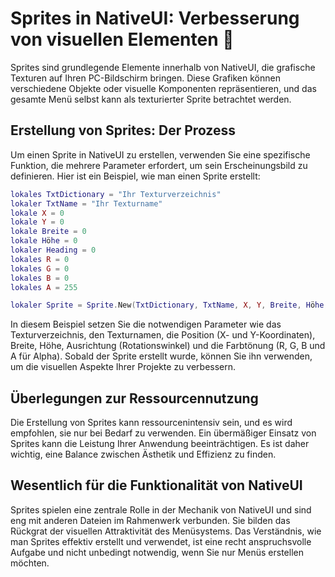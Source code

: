 # Sprites in NativeUI: Verbesserung von visuellen Elementen 🎨

Sprites sind grundlegende Elemente innerhalb von NativeUI, die grafische Texturen auf Ihren PC-Bildschirm bringen. Diese Grafiken können verschiedene Objekte oder visuelle Komponenten repräsentieren, und das gesamte Menü selbst kann als texturierter Sprite betrachtet werden.

## Erstellung von Sprites: Der Prozess

Um einen Sprite in NativeUI zu erstellen, verwenden Sie eine spezifische Funktion, die mehrere Parameter erfordert, um sein Erscheinungsbild zu definieren. Hier ist ein Beispiel, wie man einen Sprite erstellt:

```lua
lokales TxtDictionary = "Ihr Texturverzeichnis"
lokaler TxtName = "Ihr Texturname"
lokale X = 0
lokale Y = 0
lokale Breite = 0
lokale Höhe = 0
lokaler Heading = 0
lokales R = 0
lokales G = 0
lokales B = 0
lokales A = 255

lokaler Sprite = Sprite.New(TxtDictionary, TxtName, X, Y, Breite, Höhe, Heading, R, G, B, A)
```

In diesem Beispiel setzen Sie die notwendigen Parameter wie das Texturverzeichnis, den Texturnamen, die Position (X- und Y-Koordinaten), Breite, Höhe, Ausrichtung (Rotationswinkel) und die Farbtönung (R, G, B und A für Alpha). Sobald der Sprite erstellt wurde, können Sie ihn verwenden, um die visuellen Aspekte Ihrer Projekte zu verbessern.

## Überlegungen zur Ressourcennutzung

Die Erstellung von Sprites kann ressourcenintensiv sein, und es wird empfohlen, sie nur bei Bedarf zu verwenden. Ein übermäßiger Einsatz von Sprites kann die Leistung Ihrer Anwendung beeinträchtigen. Es ist daher wichtig, eine Balance zwischen Ästhetik und Effizienz zu finden.

## Wesentlich für die Funktionalität von NativeUI

Sprites spielen eine zentrale Rolle in der Mechanik von NativeUI und sind eng mit anderen Dateien im Rahmenwerk verbunden. Sie bilden das Rückgrat der visuellen Attraktivität des Menüsystems. Das Verständnis, wie man Sprites effektiv erstellt und verwendet, ist eine recht anspruchsvolle Aufgabe und nicht unbedingt notwendig, wenn Sie nur Menüs erstellen möchten.